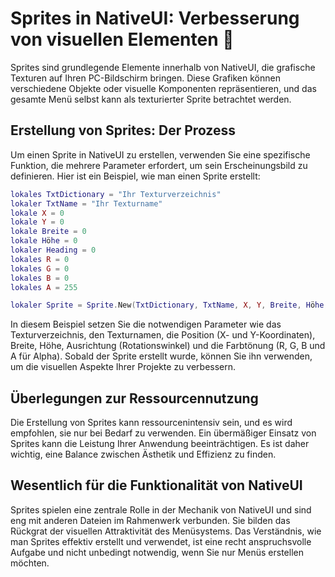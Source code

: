 # Sprites in NativeUI: Verbesserung von visuellen Elementen 🎨

Sprites sind grundlegende Elemente innerhalb von NativeUI, die grafische Texturen auf Ihren PC-Bildschirm bringen. Diese Grafiken können verschiedene Objekte oder visuelle Komponenten repräsentieren, und das gesamte Menü selbst kann als texturierter Sprite betrachtet werden.

## Erstellung von Sprites: Der Prozess

Um einen Sprite in NativeUI zu erstellen, verwenden Sie eine spezifische Funktion, die mehrere Parameter erfordert, um sein Erscheinungsbild zu definieren. Hier ist ein Beispiel, wie man einen Sprite erstellt:

```lua
lokales TxtDictionary = "Ihr Texturverzeichnis"
lokaler TxtName = "Ihr Texturname"
lokale X = 0
lokale Y = 0
lokale Breite = 0
lokale Höhe = 0
lokaler Heading = 0
lokales R = 0
lokales G = 0
lokales B = 0
lokales A = 255

lokaler Sprite = Sprite.New(TxtDictionary, TxtName, X, Y, Breite, Höhe, Heading, R, G, B, A)
```

In diesem Beispiel setzen Sie die notwendigen Parameter wie das Texturverzeichnis, den Texturnamen, die Position (X- und Y-Koordinaten), Breite, Höhe, Ausrichtung (Rotationswinkel) und die Farbtönung (R, G, B und A für Alpha). Sobald der Sprite erstellt wurde, können Sie ihn verwenden, um die visuellen Aspekte Ihrer Projekte zu verbessern.

## Überlegungen zur Ressourcennutzung

Die Erstellung von Sprites kann ressourcenintensiv sein, und es wird empfohlen, sie nur bei Bedarf zu verwenden. Ein übermäßiger Einsatz von Sprites kann die Leistung Ihrer Anwendung beeinträchtigen. Es ist daher wichtig, eine Balance zwischen Ästhetik und Effizienz zu finden.

## Wesentlich für die Funktionalität von NativeUI

Sprites spielen eine zentrale Rolle in der Mechanik von NativeUI und sind eng mit anderen Dateien im Rahmenwerk verbunden. Sie bilden das Rückgrat der visuellen Attraktivität des Menüsystems. Das Verständnis, wie man Sprites effektiv erstellt und verwendet, ist eine recht anspruchsvolle Aufgabe und nicht unbedingt notwendig, wenn Sie nur Menüs erstellen möchten.